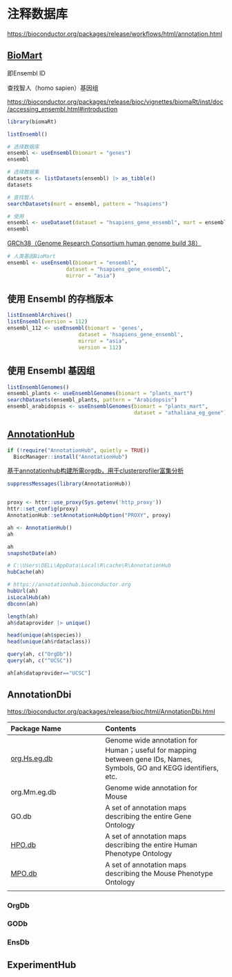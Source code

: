 # 注释数据库

<https://bioconductor.org/packages/release/workflows/html/annotation.html>

## [BioMart](https://bioconductor.org/packages/release/bioc/html/biomaRt.html)

即Ensembl ID

查找智人（homo sapien）基因组

<https://bioconductor.org/packages/release/bioc/vignettes/biomaRt/inst/doc/accessing_ensembl.html#introduction>

```r
library(biomaRt)

listEnsembl()

# 选择数据库
ensembl <- useEnsembl(biomart = "genes")
ensembl

# 选择数据集
datasets <- listDatasets(ensembl) |> as_tibble()
datasets

# 查找智人
searchDatasets(mart = ensembl, pattern = "hsapiens")

# 使用
ensembl <- useDataset(dataset = "hsapiens_gene_ensembl", mart = ensembl)
ensembl
```

[GRCh38（Genome Research Consortium human genome build 38）](https://asia.ensembl.org/index.html)

```r
# 人类基因BioMart
ensembl <- useEnsembl(biomart = "ensembl", 
                   dataset = "hsapiens_gene_ensembl", 
                   mirror = "asia")
```

## **使用 Ensembl 的存档版本**

```r
listEnsemblArchives()
listEnsembl(version = 112)
ensembl_112 <- useEnsembl(biomart = 'genes', 
                       dataset = 'hsapiens_gene_ensembl',
                       mirror = "asia",
                       version = 112)
```

## **使用 Ensembl 基因组**

```r
listEnsemblGenomes()
ensembl_plants <- useEnsemblGenomes(biomart = "plants_mart")
searchDatasets(ensembl_plants, pattern = "Arabidopsis")
ensembl_arabidopsis <- useEnsemblGenomes(biomart = "plants_mart", 
                                         dataset = "athaliana_eg_gene")
```

## [AnnotationHub](https://bioconductor.org/packages/release/bioc/html/AnnotationHub.html)

```r
if (!require("AnnotationHub", quietly = TRUE))
  BiocManager::install("AnnotationHub")
```

[基于annotationhub构建所需orgdb，用于clusterprofiler富集分析](https://www.jingege.wang/2023/12/12/%E5%9F%BA%E4%BA%8Eannotationhub%E6%9E%84%E5%BB%BA%E6%89%80%E9%9C%80orgdb%EF%BC%8C%E7%94%A8%E4%BA%8Eclusterprofiler%E5%AF%8C%E9%9B%86%E5%88%86%E6%9E%90/)

```r
suppressMessages(library(AnnotationHub))


proxy <- httr::use_proxy(Sys.getenv('http_proxy'))
httr::set_config(proxy)
AnnotationHub::setAnnotationHubOption("PROXY", proxy)

ah <- AnnotationHub()
ah
```

```r
ah
snapshotDate(ah)

# C:\Users\DELL\AppData\Local\R\cache\R\AnnotationHub
hubCache(ah)

# https://annotationhub.bioconductor.org
hubUrl(ah)
isLocalHub(ah)
dbconn(ah)
```

```r
length(ah)
ah$dataprovider |> unique()
```

```r
head(unique(ah$species))
head(unique(ah$rdataclass))
```

```r
query(ah, c("OrgDb"))
query(ah, c("^UCSC"))
```

```r
ah[ah$dataprovider=="UCSC"]
```

## AnnotationDbi

<https://bioconductor.org/packages/release/bioc/html/AnnotationDbi.html>

| Package Name                                                                         | Contents                                                                                                             |
|:------------------------------|:----------------------------------------|
| [org.Hs.eg.db](http://bioconductor.org/packages/org.Hs.eg.db/)                       | Genome wide annotation for Human；useful for mapping between gene IDs, Names, Symbols, GO and KEGG identifiers, etc. |
| org.Mm.eg.db                                                                         | Genome wide annotation for Mouse                                                                                     |
| GO.db                                                                                | A set of annotation maps describing the entire Gene Ontology                                                         |
| [HPO.db](https://bioconductor.org/packages/release/data/annotation/html/HPO.db.html) | A set of annotation maps describing the entire Human Phenotype Ontology                                              |
| [MPO.db](https://bioconductor.org/packages/release/data/annotation/html/MPO.db.html) | A set of annotation maps describing the Mouse Phenotype Ontology                                                     |
|                                                                                      |                                                                                                                      |

### OrgDb

### GODb

### EnsDb

## ExperimentHub
